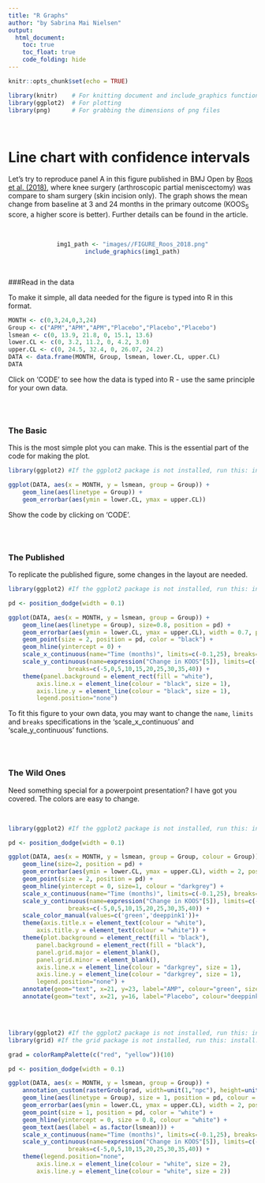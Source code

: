 ```yaml
---
title: "R Graphs"
author: "by Sabrina Mai Nielsen"
output:
  html_document:
    toc: true
    toc_float: true
    code_folding: hide
---
```


```r
knitr::opts_chunk$set(echo = TRUE)
```

```r

library(knitr)    # For knitting document and include_graphics function
library(ggplot2)  # For plotting
library(png)      # For grabbing the dimensions of png files

```

\ 

# Line chart with confidence intervals

Let's try to reproduce panel A in this figure published in BMJ Open by [Roos et al. (2018)](www.ncbi.nlm.nih.gov/pubmed/29420232), where knee surgery (arthroscopic partial meniscectomy) was compare to sham surgery (skin incision only). The graph shows the mean change from baseline at 3 and 24 months in the primary outcome (KOOS~5~ score, a higher score is better). Further details can be found in the article.

\  
\ 
<center>
```r
img1_path <- "images//FIGURE_Roos_2018.png"
include_graphics(img1_path)
```
</center>

\ 

###Read in the data

To make it simple, all data needed for the figure is typed into R in this format.

```r
MONTH <- c(0,3,24,0,3,24)
Group <- c("APM","APM","APM","Placebo","Placebo","Placebo")
lsmean <- c(0, 13.9, 21.8, 0, 15.1, 13.6)
lower.CL <- c(0, 3.2, 11.2, 0, 4.2, 3.0)
upper.CL <- c(0, 24.5, 32.4, 0, 26.07, 24.2)
DATA <- data.frame(MONTH, Group, lsmean, lower.CL, upper.CL)
DATA
```

Click on 'CODE' to see how the data is typed into R - use the same principle for your own data.

```r
```


\  

### The Basic

This is the most simple plot you can make. This is the essential part of the code for making the plot.

```r
library(ggplot2) #If the ggplot2 package is not installed, run this: install.packages("ggplot2")

ggplot(DATA, aes(x = MONTH, y = lsmean, group = Group)) +
	geom_line(aes(linetype = Group)) +
	geom_errorbar(aes(ymin = lower.CL, ymax = upper.CL)) 

```

Show the code by clicking on 'CODE'.

```r
```


\  

### The Published

To replicate the published figure, some changes in the layout are needed. 


```r

library(ggplot2) #If the ggplot2 package is not installed, run this: install.packages("ggplot2")

pd <- position_dodge(width = 0.1)

ggplot(DATA, aes(x = MONTH, y = lsmean, group = Group)) +
	geom_line(aes(linetype = Group), size=0.8, position = pd) +
	geom_errorbar(aes(ymin = lower.CL, ymax = upper.CL), width = 0.7, position = pd, linetype = 1) +
	geom_point(size = 2, position = pd, color = "black") +
	geom_hline(yintercept = 0) +
	scale_x_continuous(name="Time (months)", limits=c(-0.1,25), breaks=c(0,3,24)) +
	scale_y_continuous(name=expression("Change in KOOS"[5]), limits=c(-5, 40), 
				 breaks=c(-5,0,5,10,15,20,25,30,35,40)) +
	theme(panel.background = element_rect(fill = "white"),
		axis.line.x = element_line(colour = "black", size = 1),
		axis.line.y = element_line(colour = "black", size = 1), 
		legend.position="none")

```

To fit this figure to your own data, you may want to change the `name`, `limits` and `breaks` specifications in the 'scale_x_continuous' and 'scale_y_continuous' functions.

```r
```


\  

### The Wild Ones

Need something special for a powerpoint presentation? I have got you covered. The colors are easy to change.

\ 

```r

library(ggplot2) #If the ggplot2 package is not installed, run this: install.packages("ggplot2")

pd <- position_dodge(width = 0.1)

ggplot(DATA, aes(x = MONTH, y = lsmean, group = Group, colour = Group)) +
	geom_line(size=2, position = pd) +
	geom_errorbar(aes(ymin = lower.CL, ymax = upper.CL), width = 2, position = pd, linetype = 3) +
	geom_point(size = 2, position = pd) +
	geom_hline(yintercept = 0, size=1, colour = "darkgrey") +
	scale_x_continuous(name="Time (months)", limits=c(-0.1,25), breaks=c(0,3,24)) +
	scale_y_continuous(name=expression("Change in KOOS"[5]), limits=c(-5, 40), 
				 breaks=c(-5,0,5,10,15,20,25,30,35,40)) +
	scale_color_manual(values=c('green','deeppink1'))+
	theme(axis.title.x = element_text(colour = "white"),
		axis.title.y = element_text(colour = "white")) +
	theme(plot.background = element_rect(fill = "black"),
		panel.background = element_rect(fill = "black"),
		panel.grid.major = element_blank(), 
		panel.grid.minor = element_blank(),
		axis.line.x = element_line(colour = "darkgrey", size = 1),
		axis.line.y = element_line(colour = "darkgrey", size = 1), 
		legend.position="none") +
	annotate(geom="text", x=21, y=23, label="AMP", colour="green", size=5, fontface="bold", angle=10) +
   	annotate(geom="text", x=21, y=16, label="Placebo", colour="deeppink1", size=5, fontface="bold", angle=-2)

```

```r
```


\ 

```r
library(ggplot2) #If the ggplot2 package is not installed, run this: install.packages("ggplot2")
library(grid) #If the grid package is not installed, run this: install.packages("grid")

grad = colorRampPalette(c("red", "yellow"))(10)

pd <- position_dodge(width = 0.1)

ggplot(DATA, aes(x = MONTH, y = lsmean, group = Group)) +
  	annotation_custom(rasterGrob(grad, width=unit(1,"npc"), height=unit(1,"npc"))) +
	geom_line(aes(linetype = Group), size = 1, position = pd, colour = "white") +
  	geom_errorbar(aes(ymin = lower.CL, ymax = upper.CL), width = 2, position = pd, linetype = 3, color = "white") +
	geom_point(size = 1, position = pd, color = "white") +
  	geom_hline(yintercept = 0, size = 0.8, colour = "white") +
  	geom_text(aes(label = as.factor(lsmean))) +
	scale_x_continuous(name="Time (months)", limits=c(-0.1,25), breaks=c(0,3,24)) +
	scale_y_continuous(name=expression("Change in KOOS"[5]), limits=c(-5, 40), 
				 breaks=c(-5,0,5,10,15,20,25,30,35,40)) +
	theme(legend.position="none",
		axis.line.x = element_line(colour = "white", size = 2),
		axis.line.y = element_line(colour = "white", size = 2)) 

```

```r
```



